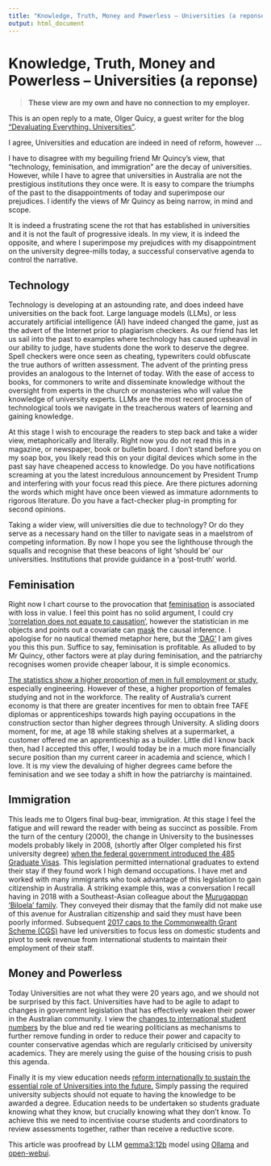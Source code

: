```yaml
---
title: "Knowledge, Truth, Money and Powerless – Universities (a reponse)"
output: html_document
---
```


# Knowledge, Truth, Money and Powerless – Universities (a reponse)  

 > **These view are my own and have no connection to my employer.**  
 

This is an open reply to a mate, Olger Quicy, a guest writer for the blog 
[“Devaluating Everything. Universities”](https://www.fresheconomicthinking.com/p/devaluating-everything-universities). 

I agree, Universities and education are indeed in need of reform, however ...  

I have to disagree with my beguiling friend Mr Quincy's view, that 
“technology, feminisation, and immigration” are the decay of universities. 
However, while I have to agree that universities in Australia are not the 
prestigious institutions they once were. 
It is easy to compare the triumphs of the past to the disappointments of today 
and superimpose our prejudices. 
I identify the views of Mr Quincy as being narrow, in mind and scope.  

It is indeed a frustrating scene the rot that has established in universities 
and it is not the fault of progressive ideals. 
In my view, it is indeed the opposite, and where I superimpose my prejudices 
with my disappointment on the university degree-mills today, a successful 
conservative agenda to control the narrative.  

## Technology

Technology is developing at an astounding rate, and does indeed have 
universities on the back foot. Large language models (LLMs), or less accurately 
artificial intelligence (AI) have indeed changed the game, just as the advert of
the Internet prior to plagiarism checkers. 
As our friend has let us sail into the past to examples where technology has 
caused upheaval in our ability to judge, have students done the work to deserve 
the degree. 
Spell checkers were once seen as cheating, typewriters could obfuscate the true 
authors of written assessment. 
The advent of the printing press provides an analogous to the Internet of today. 
With the ease of access to books, for commoners to write and disseminate knowledge
without the oversight from experts in the church or monasteries who will value the 
knowledge of university experts. 
LLMs are the most recent procession of technological tools we navigate in the 
treacherous waters of learning and gaining knowledge.  

At this stage I wish to encourage the readers to step back and take a wider view, 
metaphorically and literally. 
Right now you do not read this in a magazine, or newspaper, book or bulletin 
board. 
I don’t stand before you on my soap box, you likely read this on your digital 
devices which some in the past say have cheapened access to knowledge. 
Do you have notifications screaming at you the latest incredulous announcement 
by President Trump and interfering with your focus read this piece. 
Are there pictures adorning the words which might have once been viewed as 
immature adornments to rigorous literature. 
Do you have a fact-checker plug-in prompting for second opinions.  

Taking a wider view, will universities die due to technology? 
Or do they serve as a necessary hand on the tiller to navigate seas in a 
maelstrom of competing information. By now I hope you see the lighthouse through 
the squalls and recognise that these beacons of light ‘should be’ our universities. 
Institutions that provide guidance in a ‘post-truth’ world.  

## Feminisation  

Right now I chart course to the provocation that 
[feminisation](https://en.wikipedia.org/wiki/Feminization_(sociology)) is associated with 
loss in value. 
I feel this point has no solid argument, I could cry 
[‘correlation does not equate to causation’](https://www.tylervigen.com/spurious-correlations), 
however the statistician in me objects and points out a covariate can 
[mask](https://www.sciencedirect.com/science/article/pii/S0042698915002497) the 
causal inference. I apologise for no nautical themed metaphor here, but the 
[‘DAG’](https://en.wikipedia.org/wiki/Directed_acyclic_graph) I am gives you 
this this pun. Suffice to say, feminisation is profitable. 
As alluded to by Mr Quincy, other factors were at play during feminisation, and 
the patriarchy recognises women provide cheaper labour, it is simple economics.  

[The statistics show a higher proportion of men in full employment or study](https://www.abs.gov.au/statistics/people/education/education-and-work-australia/latest-release#engagement-in-work-and-or-study), 
especially engineering.
However of these, a higher proportion of females studying and not in the workforce.
The reality of Australia's current economy is that there are greater incentives 
for men to obtain free TAFE diplomas or apprenticeships towards high paying 
occupations in the construction sector than higher degrees through University. 
A sliding doors moment, for me, at age 18 while staking shelves at a 
supermarket, a customer offered me an apprenticeship as a builder. 
Little did I know back then, had I accepted this offer, I would today be in a much 
more financially secure position than my current career in academia and science,
which I love.
It is my view the devaluing of higher degrees came before the feminisation and we
see today a shift in how the patriarchy is maintained.  

## Immigration  

This leads me to Olgers final bug-bear, immigration. 
At this stage I feel the fatigue and will reward the reader with being as 
succinct as possible. 
From the turn of the century (2000), the change in University to the businesses 
models probably likely in 2008, (shortly after Olger completed his first 
university degree) 
[when the federal government introduced the 485 Graduate Visas](https://www.legislation.gov.au/F2022L00845/latest/text). 
This legislation permitted international graduates to extend their stay if they 
found work I high demand occupations.
I have met and worked with many immigrants who took advantage of this legislation
to gain citizenship in Australia. 
A striking example this, was a conversation I recall having in 2018 with a 
Southeast-Asian colleague about the [Murugappan 'Biloela' family](https://en.wikipedia.org/wiki/Murugappan_family_asylum_claims).
They conveyed their dismay that the family did not make use of this avenue for 
Australian citizenship and said they must have been poorly informed.
Subsequent [2017 caps to the Commonwealth Grant Scheme (CGS)](https://universitiesaustralia.edu.au/policy-submissions/teaching-learning-funding/how-universities-are-funded/)
have led universities to focus less on domestic students and pivot to seek revenue 
from international students to maintain their employment of their staff.  

## Money and Powerless  

Today Universities are not what they were 20 years ago, and we should not be
surprised by this fact. 
Universities have had to be agile to adapt to changes in government legislation
that has effectively weaken their power in the Australian community.
I view the [changes to international student numbers](https://www.abc.net.au/news/2025-01-04/international-education-year-of-uncertainty-foreign-students/104765238) 
by the blue and red tie wearing politicians as mechanisms to further remove funding 
in order to reduce their power and capacity to counter conservative agendas which 
are regularly criticised by university academics.
They are merely using the guise of the housing crisis to push this agenda.

Finally it is my view education needs [reform internationally to sustain the essential
role of Universities into the future.](https://theconversation.com/we-need-to-change-the-way-universities-assess-students-starting-with-these-3-things-203048) 
Simply passing the required university subjects should not equate to having the 
knowledge to be awarded a degree.
Education needs to be undertaken so students graduate knowing what they know, but
crucially knowing what they don't know.
To achieve this we need to incentivise course students and coordinators to review 
assessments together, rather than receive a reductive score.  

This article was proofread by LLM [gemma3:12b](https://ollama.com/library/gemma3:12b) 
model using [Ollama](https://ollama.com/) and [open-webui](https://openwebui.com/).
